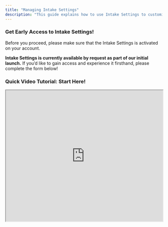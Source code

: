 ```yaml
---
title: "Managing Intake Settings"
description: "This guide explains how to use Intake Settings to customize your work order workflows. By setting rules that match your team’s needs, you can control how requests are received, routed, and managed from start to finish."
---
```


### **Get Early Access to Intake Settings\!**

Before you proceed, please make sure that the Intake Settings is activated on your account.

**Intake Settings is currently available by request as part of our initial launch.** If you’d like to gain access and experience it firsthand, please complete the form below\!

<CardGroup cols={2}>
  <Card title="Sign up here!" icon="file-pen" iconType="duotone" color="#f99b8a" horizontal href="https://latchel.typeform.com/to/QNa2vLGl">
    
  </Card>
</CardGroup>

### <Icon icon="camera-movie" iconType="sharp-duotone-solid" color="#ff9b8a" size={25} /> **Quick Video Tutorial: Start Here\!**

<iframe width="100%" height="420" src="https://www.loom.com/embed/c167115a48f54e5c81c68a6850bcc99f?sid=c7482d72-1fa2-4378-91fe-2ee1d96be727" title="Intake Settings Overview" frameborder="1" allow="accelerometer; autoplay; clipboard-write; encrypted-media; gyroscope; picture-in-picture; web-share" referrerpolicy="strict-origin-when-cross-origin" allowfullscreen />

### **Creating a New Rule Set**

Access the **Intake Settings** via your **Account Settings** page. From there, click **Manage Rule Sets**.

<Frame>
  ![Latchel 08 20 2025 10 10 AM Pn](/images/Latchel-08-20-2025_10_10_AM.png)
</Frame>

Next, click **Create New**.

<Frame>
  ![download.png](/images/download.png)
</Frame>

**Enter the name** of your new rule set. Then, click **OK**.

<Frame>
  ![Latchel 08 20 2025 10 14 AM Pn](/images/Latchel-08-20-2025_10_14_AM.png)
</Frame>

After this step, the system will take you to the new rule set page where you can create your first rule\!

### **Creating New Rules**

Click **Create First Rule**.

<Frame>
  ![Latchel 08 22 2025 12 19 PM Pn](/images/Latchel-08-22-2025_12_19_PM.png)
</Frame>

Then, edit the rule by writing a plain-language rules that describe how the issue must be classified. **For example:** _"AC issues are only emergencies if outside temperature is above 90°F"_ or _"If the AC brand is LG, classify as emergency regardless of temperature."_

<Frame>
  ![Latchel 08 22 2025 12 26 PM Pn](/images/Latchel-08-22-2025_12_26_PM.png)
</Frame>

Next, select the **Outcome**. This sets the severity of the rule you determined. You can choose from the following options:

- **Severity: Normal**
- **Severity: Urgent**
- **Severity: Emergency**
- **State: Needs Approval** - When a rule is set to this state, the work order will require your approval as the property manager before it can proceed.
- **Stop: Resident Responsible** - When a rule is set to this outcome, the job will be automatically canceled.

<Frame>
  ![Image 08 22 2025 12 27 PM Pn](/images/image-08-22-2025_12_27_PM.png)
</Frame>

Finally, click **Save** to complete.

<Frame>
  ![Latchel 08 22 2025 12 27 PM Pn](/images/Latchel-08-22-2025_12_27_PM.png)
</Frame>

### **Reorder Rules**

Rules are processed in order, so place higher-priority rules at the top. You can adjust the order by clicking the up <Icon icon="arrow-up-long" iconType="solid" size={20} /> or down <Icon icon="arrow-down-long" iconType="solid" size={20} /> arrows next to a rule until the arrangement meets your preference.

<Frame>
  ![Latchel 08 22 2025 12 47 PM Pn](/images/Latchel-08-22-2025_12_47_PM.png)
</Frame>

**If no rule applies**, Latchel can create a task for your approval, though this can be customized. To set a fallback outcome when no rules match, scroll down to the **“If no rules match”** section and select the **desired outcome**.

<Frame>
  ![Latchel 08 22 2025 12 55 PM Pn](/images/Latchel-08-22-2025_12_55_PM.png)
</Frame>

<Tip>
  Your rules can be **updated anytime**, giving you full flexibility.
</Tip>

### **Resident Experience**

When a resident submits a maintenance request:

- They’ll be guided through **dynamic troubleshooting questions** (e.g., checking a circuit breaker).
- Their answers will determine how the issue is classified.
- **Example:**
  - A resident reports an electrical issue.
  - They are asked when the issue started, the location within the home, and how many outlets are not working, among other details.
  - Based on their answers, the system applies your custom rules to decide if it’s emergency, urgent, normal, or resident-responsible.

### **Work Order Processing**

- After submission, the work order goes through intake processing (a few seconds).
- The system applies your rules and updates the work order classification.

<Frame>
  ![Latchel 08 22 2025 01 12 PM Pn](/images/Latchel-08-22-2025_01_12_PM.png)
</Frame>

- **Activity Log Transparency**:
  - You can see all troubleshooting questions and answers.

  <Frame>
    ![Latchel 08 22 2025 01 07 PM Pn](/images/Latchel-08-22-2025_01_07_PM.png)
  </Frame>
  - The log shows which rule was matched and why (e.g., “Rule applied: Urgent, because temperature was below 90°F and brand was not LG”).

  <Frame>
    ![Latchel 08 22 2025 01 13 PM Pn](/images/Latchel-08-22-2025_01_13_PM.png)
  </Frame>

### **Things You Should Know**

- Resident notifications and troubleshooting adapt based on your rules.
- On Autopilot, once a rule is matched, the **dispatch process** automatically begins.
- If no rule matches, a task can be routed for manager approval.
- Currently, this feature is in **beta**, and Latchel welcomes feedback to improve customization further.